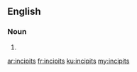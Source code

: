 ==English==

===Noun===
{{head|en|plural}}

# {{plural of|incipit|lang=en}}

[[ar:incipits]]
[[fr:incipits]]
[[ku:incipits]]
[[my:incipits]]